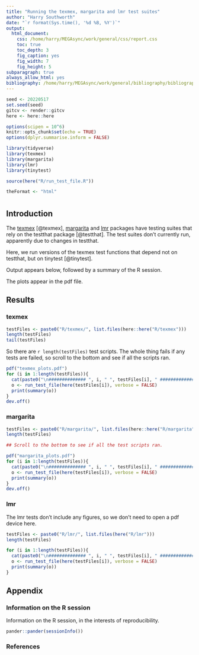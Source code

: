 ```yaml
---
title: "Running the texmex, margarita and lmr test suites"
author: "Harry Southworth"
date: "`r format(Sys.time(), '%d %B, %Y')`"
output:
  html_document:
    css: /home/harry/MEGAsync/work/general/css/report.css
    toc: true
    toc_depth: 3
    fig_caption: yes
    fig_width: 7
    fig_height: 5
subparagraph: true
always_allow_html: yes
bibliography: /home/harry/MEGAsync/work/general/bibliography/bibliography.bib
---
```


```r
seed <- 20220517
set.seed(seed)
gitcv <- render::gitcv
here <- here::here

options(scipen = 10^6)
knitr::opts_chunk$set(echo = TRUE)
options(dplyr.summarise.inform = FALSE)

library(tidyverse)
library(texmex)
library(margarita)
library(lmr)
library(tinytest)

source(here("R/run_test_file.R"))

theFormat <- "html"
```

# {.tabset}


## Introduction
The <a href="https://github.com/harrysouthworth/texmex">texmex</a> [@texmex],
<a href="https://github.com/harrysouthworth/margarita">margarita</a> and
<a href="https://github.com/harrysouthworth/lmr">lmr</a>
packages have testing suites that rely on
the testthat package [@testthat]. The test suites don't currently run,
apparently due to changes in testthat.

Here, we run versions of the texmex test functions that depend not on testthat,
but on tinytest [@tinytest].

Output appears below, followed by a summary of the R session.

The plots appear in the pdf file.

## Results {.tabset}

### texmex

```r
testFiles <- paste0("R/texmex/", list.files(here::here("R/texmex")))
length(testFiles)
tail(testFiles)
```

So there are `r length(testFiles)` test scripts. The whole thing fails if
any tests are failed, so scroll to the bottom and see if all the scripts
ran.

```r
pdf("texmex_plots.pdf")
for (i in 1:length(testFiles)){
  cat(paste0("\n############## ", i, " ", testFiles[i], " ##############\n"))
  o <- run_test_file(here(testFiles[i]), verbose = FALSE)
  print(summary(o))
}
dev.off()
```

### margarita

```r
testFiles <- paste0("R/margarita/", list.files(here::here("R/margarita")))
length(testFiles)

## Scroll to the bottom to see if all the test scripts ran.

pdf("margarita_plots.pdf")
for (i in 1:length(testFiles)){
  cat(paste0("\n############## ", i, " ", testFiles[i], " ##############\n"))
  o <- run_test_file(here(testFiles[i]), verbose = FALSE)
  print(summary(o))
}
dev.off()
```

### lmr

The lmr tests don't include any figures, so we don't need to open a pdf
device here.

```r
testFiles <- paste0("R/lmr/", list.files(here("R/lmr")))
length(testFiles)

for (i in 1:length(testFiles)){
  cat(paste0("\n############## ", i, " ", testFiles[i], " ##############\n"))
  o <- run_test_file(here(testFiles[i]), verbose = FALSE)
  print(summary(o))
}
```


## Appendix

### Information on the R session
Information on the R session, in the interests of reproducibility.
```r
pander::pander(sessionInfo())
```

### References
